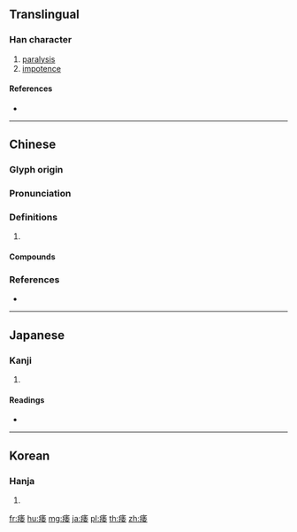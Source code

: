 {{character info/new}}
==Translingual==

===Han character===
{{Han char|rn=104|rad=疒|as=08|sn=13|four=00144|canj=KHDV}}

# [[paralysis]]
# [[impotence]]

====References====
* {{Han ref|kx=0775.330|dkj=22290|dj=1186.170|hdz=42681.040|uh=75FF|ud=30207|bh=B7F5|bd=47093}}

----

==Chinese==
{{zh-forms}}

===Glyph origin===
{{Han etym}}

===Pronunciation===
{{zh-pron
|m=wěi
|c=wai2,wai1
|mc=y
|oc=y
|cat=
}}

===Definitions===
{{zh-hanzi}}

# {{rfdef|zh}}

====Compounds====
{{zh-der|痿蹶|痿痹|痿不忘起|蹶痿}}

===References===
* {{R:yue:mfccd}}

----

==Japanese==

===Kanji===
{{ja-kanji|grade=|rs=疒08}}

# {{defn|lang=ja|sort=疒08}}

====Readings====
* {{ja-readings|on=[[い]] (i)|kun=[[なえる]] (naeru)|nanori=}}

----

==Korean==

===Hanja===
{{ko-hanja|hangeul=위|eumhun=|rv=wi|mr=wi|y=wi}}

# {{defn|lang=ko|sort=疒08}}

[[fr:痿]]
[[hu:痿]]
[[mg:痿]]
[[ja:痿]]
[[pl:痿]]
[[th:痿]]
[[zh:痿]]